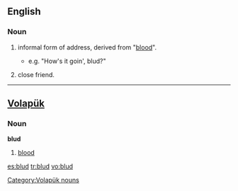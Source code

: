 ==English==
{{rfv}}

===Noun===
{{en-noun}}

# {{British|slang}} informal form of address, derived from "[[blood]]".
#* e.g. "How's it goin', blud?"
# {{British|slang}} close friend.

----

==[[Volapük]]==

===Noun===
'''blud'''

# [[blood]]

[[Category:Volapük nouns]]

[[es:blud]]
[[tr:blud]]
[[vo:blud]]